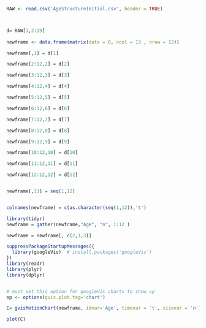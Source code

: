 ```r
RAW <- read.csv('AgeStructureInitial.csv', header = TRUE) 



d= RAW[1,2:19]
  
newframe <- data.frame(matrix(data = 0, ncol = 13 , nrow = 12))
```

```r
newframe[,1] = d[1]

newframe[2:12,2] = d[2]

newframe[3:12,3] = d[3]

newframe[4:12,4] = d[4]

newframe[5:12,5] = d[5]

newframe[6:12,6] = d[6]

newframe[7:12,7] = d[7]

newframe[8:12,8] = d[8]

newframe[9:12,9] = d[9]

newframe[10:12,10] = d[10]

newframe[11:12,11] = d[11]

newframe[12:12,12] = d[12]


newframe[,13] = seq(1,12)


colnames(newframe) = c(as.character(seq(1,12)),'t')

library(tidyr)
newframe = gather(newframe,"Age", "n", 1:12 ) 

newframe = newframe[, c(2,1,3)]

```

```r
suppressPackageStartupMessages({
  library(googleVis)  # install.packages('googleVis')
})
library(readr)
library(plyr)
library(dplyr)


# must set this option for googleVis charts to show up
op <- options(gvis.plot.tag='chart')
```



```r

C= gvisMotionChart(newframe, idvar='Age', timevar = 't', sizevar = 'n')

plot(C)



```

